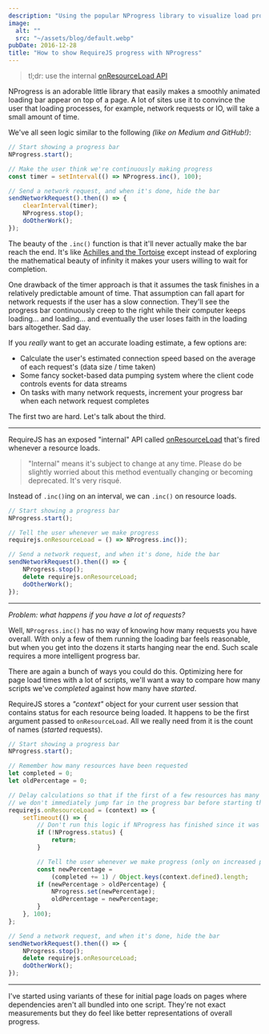 ```yaml
---
description: "Using the popular NProgress library to visualize load progress on sites built on the AMD RequireJS loader"
image:
  alt: ""
  src: "~/assets/blog/default.webp"
pubDate: 2016-12-28
title: "How to show RequireJS progress with NProgress"
---
```


> tl;dr: use the internal [onResourceLoad API](https://github.com/requirejs/requirejs/wiki/Internal-API:-onResourceLoad)

NProgress is an adorable little library that easily makes a smoothly animated loading bar appear on top of a page.
A lot of sites use it to convince the user that loading processes, for example, network requests or IO, will take a small amount of time.

We've all seen logic similar to the following _(like on Medium and GitHub!)_:

```js
// Start showing a progress bar
NProgress.start();

// Make the user think we're continuously making progress
const timer = setInterval(() => NProgress.inc(), 100);

// Send a network request, and when it's done, hide the bar
sendNetworkRequest().then(() => {
	clearInterval(timer);
	NProgress.stop();
	doOtherWork();
});
```

The beauty of the `.inc()` function is that it'll never actually make the bar reach the end.
It's like [Achilles and the Tortoise](https://en.wikipedia.org/wiki/Zeno%27s_paradoxes#Achilles_and_the_tortoise) except instead of exploring the mathematical beauty of infinity it makes your users willing to wait for completion.

One drawback of the timer approach is that it assumes the task finishes in a relatively predictable amount of time.
That assumption can fall apart for network requests if the user has a slow connection.
They'll see the progress bar continuously creep to the right while their computer keeps loading… and loading… and eventually the user loses faith in the loading bars altogether.
Sad day.

If you _really_ want to get an accurate loading estimate, a few options are:

- Calculate the user's estimated connection speed based on the average of each request's (data size / time taken)
- Some fancy socket-based data pumping system where the client code controls events for data streams
- On tasks with many network requests, increment your progress bar when each network request completes

The first two are hard.
Let's talk about the third.

---

RequireJS has an exposed "internal" API called [onResourceLoad](https://github.com/requirejs/requirejs/wiki/Internal-API:-onResourceLoad) that's fired whenever a resource loads.

> "Internal" means it's subject to change at any time.
> Please do be slightly worried about this method eventually changing or becoming deprecated.
> It's very risqué.

Instead of `.inc()`ing on an interval, we can `.inc()` on resource loads.

```js
// Start showing a progress bar
NProgress.start();

// Tell the user whenever we make progress
requirejs.onResourceLoad = () => NProgress.inc());

// Send a network request, and when it's done, hide the bar
sendNetworkRequest().then(() => {
    NProgress.stop();
    delete requirejs.onResourceLoad;
    doOtherWork();
});
```

---

_Problem: what happens if you have a lot of requests?_

Well, `NProgress.inc()` has no way of knowing how many requests you have overall.
With only a few of them running the loading bar feels reasonable, but when you get into the dozens it starts hanging near the end.
Such scale requires a more intelligent progress bar.

There are again a bunch of ways you could do this.
Optimizing here for page load times with a lot of scripts, we'll want a way to compare how many scripts we've _completed_ against how many have _started_.

RequireJS stores a _"context"_ object for your current user session that contains status for each resource being loaded.
It happens to be the first argument passed to `onResourceLoad`.
All we really need from it is the count of names (_started_ requests).

```js
// Start showing a progress bar
NProgress.start();

// Remember how many resources have been requested
let completed = 0;
let oldPercentage = 0;

// Delay calculations so that if the first of a few resources has many dependencies,
// we don't immediately jump far in the progress bar before starting their loads
requirejs.onResourceLoad = (context) => {
	setTimeout(() => {
		// Don't run this logic if NProgress has finished since it was scheduled
		if (!NProgress.status) {
			return;
		}

		// Tell the user whenever we make progress (only on increased percentages)
		const newPercentage =
			(completed += 1) / Object.keys(context.defined).length;
		if (newPercentage > oldPercentage) {
			NProgress.set(newPercentage);
			oldPercentage = newPercentage;
		}
	}, 100);
};

// Send a network request, and when it's done, hide the bar
sendNetworkRequest().then(() => {
	NProgress.stop();
	delete requirejs.onResourceLoad;
	doOtherWork();
});
```

---

I've started using variants of these for initial page loads on pages where dependencies aren't all bundled into one script.
They're not exact measurements but they do feel like better representations of overall progress.
